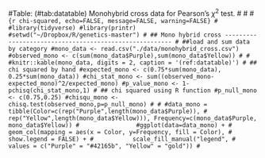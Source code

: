 #
#
#Table: (\#tab:datatable) Monohybrid cross data for Pearson's $\chi^2$ test.
#
#
#```{r chi-squared, echo=FALSE, message=FALSE, warning=FALSE}
#
#library(tidyverse)
#library(printr)        
#setwd("~/Dropbox/R/genetics-master")
#
## Mono hybrid cross -------------------------------------------------------
#
##load and sum data by category
#mono_data <- read.csv("./data/monohybrid_cross.csv")
#observed_mono <- c(sum(mono_data$Purple),sum(mono_data$Yellow))
#
#
#knitr::kable(mono_data, digits = 2, caption = '(ref:datatable)')
#
## chi squared by hand
#expected_mono <- c(0.75*sum(mono_data), 0.25*sum(mono_data))
#chi_stat_mono <- sum((observed_mono-expected_mono)^2/expected_mono)
#p_value_mono <- 1-pchisq(chi_stat_mono,1)
#
## chi squared using R function
#p_null_mono <- c(0.75,0.25)
#chisqu_mono <- chisq.test(observed_mono,p=p_null_mono)
#
#
#data_mono = tibble(Color=c(rep("Purple",length(mono_data$Purple)),
#               rep("Yellow",length(mono_data$Yellow))), Frequency=c(mono_data$Purple, mono_data$Yellow))
#               
#ggplot(data=data_mono) +
#  geom_col(mapping = aes(x = Color, y=Frequency, fill = Color),
#           show.legend = FALSE) +
#           scale_fill_manual("legend",
#           values = c("Purple" = "#42165b", "Yellow" = "gold"))
#```
